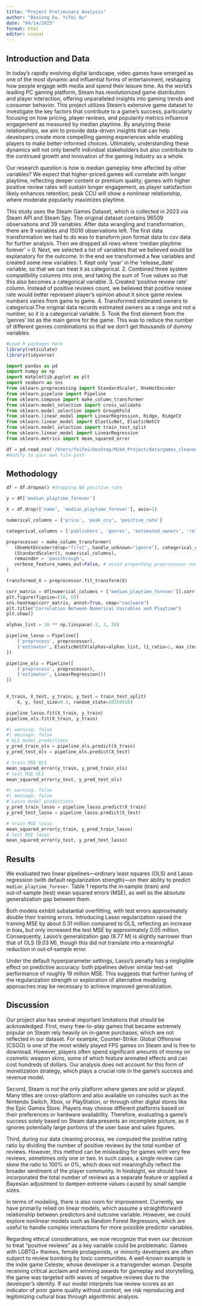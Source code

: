 ```yaml
---
title: "Project Preliminary Analysis"
author: "Boxiong Du, Yifei Qu"
date: "04/14/2025"
format: html
editor: visual
---
```


## Introduction and Data

In today's rapidly evolving digital landscape, video games have emerged as one of the most dynamic and influential forms of entertainment, reshaping how people engage with media and spend their leisure time. As the world's leading PC gaming platform, Steam has revolutionized game distribution and player interaction, offering unparalleled insights into gaming trends and consumer behavior. This project utilizes Steam's extensive game dataset to investigate the key factors that contribute to a game's success, particularly focusing on how pricing, player reviews, and popularity metrics influence engagement as measured by median playtime. By analyzing these relationships, we aim to provide data-driven insights that can help developers create more compelling gaming experiences while enabling players to make better-informed choices. Ultimately, understanding these dynamics will not only benefit individual stakeholders but also contribute to the continued growth and innovation of the gaming industry as a whole.

Our research question is how is median gameplay time affected by other variables? We expect that higher-priced games will correlate with longer playtime, reflecting deeper content or premium quality; games with higher positive review rates will sustain longer engagement, as player satisfaction likely enhances retention; peak CCU will show a nonlinear relationship, where moderate popularity maximizes playtime.

This study uses the Steam Games Dataset, which is collected in 2023 via Steam API and Steam Spy. The original dataset contains 96509 observations and 39 variables. After data wrangling and transformation, there are 9 variables and 15010 observations left. The first data transformation we had to do was to transform json format data to csv data for further analysis. Then we dropped all rows where 'median playtime forever' \> 0. Next, we selected a list of variables that we believed would be explanatory for the outcome. In the end we transformed a few variables and created some new variables: 1. Kept only 'year' in the 'release_date' variable, so that we can treat it as categorical. 2. Combined three system compatibility columns into one, and taking the sum of True values so that this also becomes a categorical variable. 3. Created 'positive review rate' column. Instead of positive reviews count, we believed that positive review rate would better represent player's opinion about it since game review numbers varies from game to game. 4. Transformed estimated owners to categorical.The original data records estimated owners as a range and not a number, so it is a categorical variable. 5. Took the first element from the 'genres' list as the main genre for the game. This was to reduce the number of different genres combinations so that we don't get thousands of dummy variables.

```r
#Load R packages here
library(reticulate)
library(tidyverse)
```

```python
import pandas as pd
import numpy as np
import matplotlib.pyplot as plt
import seaborn as sns
from sklearn.preprocessing import StandardScaler, OneHotEncoder
from sklearn.pipeline import Pipeline
from sklearn.compose import make_column_transformer
from sklearn.model_selection import cross_validate
from sklearn.model_selection import GroupKFold
from sklearn.linear_model import LinearRegression, Ridge, RidgeCV
from sklearn.linear_model import ElasticNet, ElasticNetCV
from sklearn.model_selection import train_test_split
from sklearn.linear_model import LinearRegression
from sklearn.metrics import mean_squared_error
```

```python
df = pd.read_csv('/Users/feifei/Desktop/M244_Project/data/games_cleaned.csv') 
#modify to your own file path
```

## Methodology
```python
df = df.dropna() #dropping NA positive rate

y = df['median_playtime_forever']

X = df.drop(['name', 'median_playtime_forever'], axis=1)

numerical_columns = ['price', 'peak_ccu', 'positive_rate']

categorical_columns = ['publishers', 'genres', 'estimated_owners', 'release_year', 'compatible_systems']

preprocessor = make_column_transformer(
   (OneHotEncoder(drop="first", handle_unknown="ignore"), categorical_columns),
   (StandardScaler(), numerical_columns),
   remainder = 'passthrough',
   verbose_feature_names_out=False, # avoid prepending preprocessor names
)

transformed_X = preprocessor.fit_transform(X)
```

```python
corr_matrix = df[numerical_columns + ['median_playtime_forever']].corr()
plt.figure(figsize=(10, 6))
sns.heatmap(corr_matrix, annot=True, cmap="coolwarm")
plt.title("Correlation Between Numerical Vairables and Playtime")
plt.show()
```

```python
alphas_list = 10 ** np.linspace(-2, 3, 20)

pipeline_lasso = Pipeline([
    ('preprocess', preprocessor),
    ('estimator', ElasticNetCV(alphas=alphas_list, l1_ratio=1, max_iter=10000))
])

pipeline_ols = Pipeline([
    ('preprocess', preprocessor),
    ('estimator', LinearRegression())
])
                                                              
```

```python
X_train, X_test, y_train, y_test = train_test_split(
    X, y, test_size=0.3, random_state=20250416)
```

```python
pipeline_lasso.fit(X_train, y_train)
pipeline_ols.fit(X_train, y_train)
```

```python
#| warning: false
#| message: false
# OLS model predictions
y_pred_train_ols = pipeline_ols.predict(X_train)
y_pred_test_ols = pipeline_ols.predict(X_test)
```

```python
# train MSE OLS
mean_squared_error(y_train, y_pred_train_ols)
# test MSE OLS
mean_squared_error(y_test, y_pred_test_ols)
```

```python
#| warning: false
#| message: false
# Lasso model predictions
y_pred_train_lasso = pipeline_lasso.predict(X_train)
y_pred_test_lasso = pipeline_lasso.predict(X_test)

# train MSE lasso
mean_squared_error(y_train, y_pred_train_lasso)
# test MSE lasso
mean_squared_error(y_test, y_pred_test_lasso)
```

## Results

We evaluated two linear pipelines—ordinary least squares (OLS) and Lasso regression (with default regularization strength)—on their ability to predict `median_playtime_forever`. Table 1 reports the in‑sample (train) and out‑of‑sample (test) mean squared errors (MSE), as well as the absolute generalization gap between them.

Both models exhibit substantial overfitting, with test errors approximately double their training errors. Introducing Lasso regularization raised the training MSE by about 0.31 million compared to OLS, reflecting an increase in bias, but only increased the test MSE by approximately 0.05 million. Consequently, Lasso’s generalization gap (8.77 M) is slightly narrower than that of OLS (9.03 M), though this did not translate into a meaningful reduction in out‑of‑sample error.

Under the default hyperparameter settings, Lasso’s penalty has a negligible effect on predictive accuracy: both pipelines deliver similar test‑set performance of roughly 19 million MSE. This suggests that further tuning of the regularization strength or exploration of alternative modeling approaches may be necessary to achieve improved generalization.

## Discussion

Our project also has several important limitations that should be acknowledged. First, many free-to-play games that became extremely popular on Steam rely heavily on in-game purchases, which are not reflected in our dataset. For example, Counter-Strike: Global Offensive (CSGO) is one of the most widely played FPS games on Steam and is free to download. However, players often spend significant amounts of money on cosmetic weapon skins, some of which feature animated effects and can cost hundreds of dollars. Our analysis does not account for this form of monetization strategy, which plays a crucial role in the game's success and revenue model.

Second, Steam is not the only platform where games are sold or played. Many titles are cross-platform and also available on consoles such as the Nintendo Switch, Xbox, or PlayStation, or through other digital stores like the Epic Games Store. Players may choose different platforms based on their preferences or hardware availability. Therefore, evaluating a game’s success solely based on Steam data presents an incomplete picture, as it ignores potentially large portions of the user base and sales figures.

Third, during our data cleaning process, we computed the positive rating ratio by dividing the number of positive reviews by the total number of reviews. However, this method can be misleading for games with very few reviews, sometimes only one or two. In such cases, a single review can skew the ratio to 100% or 0%, which does not meaningfully reflect the broader sentiment of the player community. In hindsight, we should have incorporated the total number of reviews as a separate feature or applied a Bayesian adjustment to dampen extreme values caused by small sample sizes.

In terms of modeling, there is also room for improvement. Currently, we have primarily relied on linear models, which assume a straightforward relationship between predictors and outcome variable. However, we could explore nonlinear models such as Random Forest Regressors, which are useful to handle complex interactions for more possible predictor variables.

Regarding ethical considerations, we now recognize that even our decision to treat “positive reviews” as a key variable could be problematic. Games with LGBTQ+ themes, female protagonists, or minority developers are often subject to review bombing by toxic communities. A well-known example is the indie game Celeste, whose developer is a transgender woman. Despite receiving critical acclaim and winning awards for gameplay and storytelling, the game was targeted with waves of negative reviews due to the developer’s identity. If our model interprets low review scores as an indicator of poor game quality without context, we risk reproducing and legitimizing cultural bias through algorithmic analysis.
